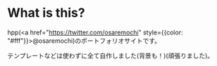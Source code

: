 # What is this?

hpp(<a href="https://twitter.com/osaremochi" style={{color: "#fff"}}>@osaremochi</a>)のポートフォリオサイトです。

テンプレートなどは使わずに全て自作しました(背景も！)(頑張りました)。
